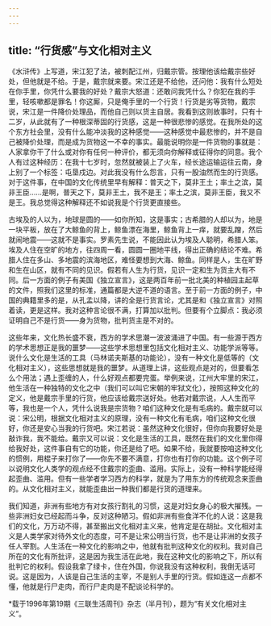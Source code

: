 ```yaml
---
---
---
```

title: “行货感”与文化相对主义
---

《水浒传》上写道，宋江犯了法，被刺配江州，归戴宗管。按理他该给戴宗些好处，但他就是不给。于是，戴宗就来要。宋江还是不给他，还问他：我有什么短处在你手里，你凭什么要我的好处？戴宗大怒道：还敢问我凭什么？你犯在我的手里，轻咳嗽都是罪名！你这厮，只是俺手里的一个行货！行货是劣等货物，戴宗说，宋江是一件降价处理品，而他自己则以货主自居。我看到这则故事时，只有十二岁，从此就有了一种根深蒂固的行货感，这是一种很悲惨的感觉。在我所处的这个东方社会里，没有什么能冲淡我的这种感觉——这种感觉中最悲惨的，并不是自己被降价处理，而是成为货物这一不幸的事实。最能说明你是一件货物的事就是：人家拿你干了什么或对你有任何一种评价，都无须向你解释或征得你的同意。我个人有过这种经历：在我十七岁时，忽然就被装上了火车，经长途运输运往云南，身上别了一个标签：屯垦戍边。对此我没有什么怨言，只有一股油然而生的行货感。对于这件事，在中国的文化传统里早有解释：普天之下，莫非王土；率土之滨，莫非王臣……是啊，普天之下，莫非王土，我不是王；率土之滨，莫非王臣，我又不是王。我总觉得这种解释还不如说我是个行货更直接些。

古埃及的人以为，地球是圆的——如你所知，这是事实；古希腊的人却以为，地是一块平板，放在了大鲸鱼的背上，鲸鱼漂在海里，鲸鱼背上一痒，就要乱蹭，然后就闹地震——这就不是事实。罗素先生说，不能因此认为埃及人聪明，希腊人笨。埃及人住在空旷的地方，往四周一看，圆圆一圈地平线，得出正确的结论不难。希腊人住在多山、多地震的滨海地区，难怪要想到大海、鲸鱼。同样是人，生在旷野和生在山区，就有不同的见识。假若有人生为行货，见识一定和生为货主大有不同。后一方面的例子有美国《独立宣言》，这是两百年前一批北美的种植园主起草的文件，照我们这里的标准，通篇都是大逆不道的语言。至于前一方面的例子，中国的典籍里多的是，从孔孟以降，讲的全是行货言论，尤其是和《独立宣言》对照着读，更是这样。我对这种言论很不满，打算加以批判。但要有个立脚点：我必须证明自己不是行货——身为货物，批判货主是不对的。

这些年来，文化热长盛不衰，西方的学术思潮一波波涌进了中国。有一些源于西方的学术思想正是我的噩梦——这些学术思想里包括文化相对主义、功能学派等等。说什么文化是生活的工具（马林诺夫斯基的功能论），没有一种文化是低等的（文化相对主义），这些思想就是我的噩梦。从道理上讲，这些观点是对的，但要看怎么个用法；遇上歪缠的人，什么好观点都要完蛋。举例来说，江州大牢里的宋江，他生活在一种独特的文化之中（我们可以叫它宋朝的牢狱文化），按照这种文化的定义，他是戴宗手里的行货，他应该给戴宗送好处。他若对戴宗说，人人生而平等，我也是一个人，凭什么说我是宗货物？咱们这种文化是有毛病的。戴宗就可以说：宋公明，根据文化相对主义的原理，没有一种文化有毛病，咱们这种文化很好，你还是安心当我的行货吧。宋江若说：虽然这种文化很好，但你向我要好处是敲诈我，我不能给。戴宗又可以说：文化是生活的工具，既然在我们的文化里你得给我好处，这件事自有它的功能，你还是给了吧。如果不给，我就要按咱这种文化的惯例，用棍子来打你了——你先不要不满意，打你也有打你的功能。这个例子可以说明文化人类学的观点经不住戴宗的歪曲、滥用。实际上，没有一种科学能经得起歪曲、滥用。但有一些学者学习西方的科学，就是为了用东方的传统观念来歪曲的。从文化相对主义，就能歪曲出一种我们都是行货的道理来。

我们知道，非洲有些地方有对女孩行割礼的习惯，这是对妇女身心的极大摧残。一些非洲妇女已经起而斗争，反对这种陋习。假如非洲有些食洋不化的人说：这是我们的文化，万万动不得，甚至搬出文化相对主义来，他肯定是在胡扯。文化相对主义是人类学家对待外文化的态度，可不是让宋公明当行货，也不是让非洲的女孩子任人宰割。人生活在一种文化的影响之中，他就有批判这种文化的权利。我对自己所在的文化有所批评，这是因为我生活在此地，我在这种文化的影响之下，所以有批判它的权利。假设我拿了绿卡，住在外国，你说我没有这种权利，我倒无话可说。这是因为，人该是自己生活的主宰，不是别人手里的行货。假如连这一点都不懂，他就是行尸走肉，而行尸走肉是不配谈论科学的。

*载于1996年第19期《三联生活周刊》杂志（半月刊），题为“有关文化相对主义”。